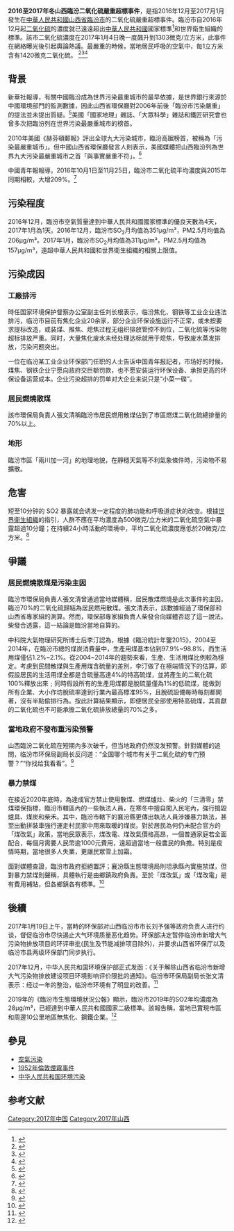 {{Expert needed|subject=环境保护|time=2021-02-25T16:12:58+00:00}}
'''2016至2017年冬山西臨汾二氧化硫嚴重超標事件'''，是指2016年12月至2017月1月發生在[[中華人民共和國|中華人民共和國]][[山西省|山西省]][[臨汾市|臨汾市]]的二氧化硫嚴重超標事件。臨汾市自2016年12月起[[二氧化硫|二氧化硫]]的濃度就已遠遠超出[[中華人民共和國|中華人民共和國]]國家標準<ref>{{cite web |author1=生態環境部 |title=環境空氣質量標準 |url=https://www.mee.gov.cn/ywgz/fgbz/bz/bzwb/dqhjbh/dqhjzlbz/201203/W020120410330232398521.pdf |website=生態環境部 |access-date=2021-02-24 |archive-date=2022-01-11 |archive-url=https://web.archive.org/web/20220111142955/https://www.mee.gov.cn/ywgz/fgbz/bz/bzwb/dqhjbh/dqhjzlbz/201203/W020120410330232398521.pdf }}</ref>和世界衛生組織的標準。該市二氧化硫濃度在2017年1月4日晚一度飆升到1303微克/立方米，此事件在網絡曝光後引起輿論熱議。最嚴重的時候，當地居民呼吸的空氣中，每1立方米含有1420微克二氧化硫。
<ref>{{cite web |author1=新华社 |title=红色预警下，为何临汾二氧化硫污染屡次“破千”？ |url=http://www.xinhuanet.com/2017-01/17/c_1120330971.htm |website=新華網 |accessdate=2021-02-24 |archive-date=2021-05-24 |archive-url=https://web.archive.org/web/20210524161646/http://www.xinhuanet.com//2017-01/17/c_1120330971.htm }}</ref><ref>{{cite web |author1=中国青年报 |title=山西临汾二氧化硫超标 官方：超7成污染来自散煤燃烧 |url=http://www.xinhuanet.com/local/2017-03/30/c_1120720852_2.htm |website=新華網 |accessdate=2021-02-24}}</ref><ref>{{cite web |author1=端傳媒編輯部 |title=山西臨汾回應二氧化硫爆表：七成来自居民燃用散煤 |url=https://theinitium.com/article/20170105-dailynews-Linyi-SO2/ |website=端傳媒 |accessdate=2021-02-24}}</ref>

== 背景 ==
新華社報導，有關中國臨汾成為世界污染最重城市的最早依據，是世界銀行來源於中國環境部門的監測數據，因此山西省環保廳對2006年前後「臨汾市污染嚴重」的提法並未提出質疑。<ref>{{cite web |author1=中央社 |title=臨汾污染世界第一 山西喊冤 |url=https://e-info.org.tw/node/58927 |website=環境資訊中心 |accessdate=2021-02-24}}</ref>美國「國家地理」雜誌、「大眾科學」雜誌和鐵匠研究會也曾多次把臨汾列在世界污染最嚴重城市的榜首。

2010年美國《赫芬頓郵報》評出全球九大污染城市，臨汾高踞榜首，被稱為「污染最嚴重城市」。但中國山西省環保廳發言人則表示，美國媒體把山西臨汾列為世界九大污染最嚴重城市之首「與事實嚴重不符」。<ref>{{cite web |author1=BBC中文 |title=山西：临汾被评世界污染之首严重失实 |url=https://www.bbc.com/zhongwen/trad/china/2010/09/100904_linfen_pollution_us |website=BBC中文}}</ref>

中國青年報報導，2016年10月1日至11月25日，臨汾市二氧化硫平均濃度與2015年同期相較，大增209%。<ref>{{cite web |author1=中央社 |title=山西臨汾空氣夠毒 二氧化硫濃度逾1千 |url=https://www.chinatimes.com/realtimenews/20170110005558-260409?chdtv |website=中時新聞網}}</ref>

== 污染程度 ==
2016年12月，臨汾市空氣質量達到中華人民共和國國家標準的優良天數為4天，2017年1月為1天。2016年12月，臨汾市SO<sub>2</sub>月均值為351μg/m³，PM2.5月均值為206μg/m³。2017年1月，臨汾市SO<sub>2</sub>月均值為311μg/m³，PM2.5月均值為157μg/m³，遠超中華人民共和國和世界衛生組織的相關上限值。

== 污染成因==
=== 工廠排污===
時任国家环境保护督察办公室副主任刘长根表示，临汾焦化、钢铁等工业企业违法排污，临汾市目前有焦化企业20余家，部分企业环保设施运行不正常，或未按要求提标改造，或装煤、推焦、熄焦过程无组织排放管控不到位，二氧化硫等污染物超标排放严重。同时，大量焦化废水未经处理达标就用于熄焦，导致废水蒸发排放，污染问题突出。

一位在临汾某工业企业环保部门任职的人士告诉中国青年报記者，市场好的时候，煤焦、钢铁企业宁愿向政府交巨额罚款，也不愿安装运行环保设备、承担更高的环保设备运营成本。企业污染超排的罚单对大企业来说只是“小菜一碟”。

=== 居民燃燒散煤===
該市環保局負責人張文清稱臨汾市居民燃用散煤佔到了市區燃煤二氧化硫總排量的70%以上。

=== 地形===
臨汾市區「兩川加一河」的地理地貌，在靜穩天氣等不利氣象條件時，污染物不易擴散。

== 危害 ==
短至10分钟的 SO2 暴露就会诱发一定程度的肺功能和呼吸道症状的改变。根據[[世界衞生組織|世界衞生組織]]的指引，人群不應在平均濃度為500微克/立方米的二氧化硫空氣中暴露超過10分鐘；在持續24小時活動的環境中，平均二氧化硫濃度應低於20微克/立方米。<ref>{{cite web |author1=世界卫生组织 |title=世界卫生组织 关于颗粒物、臭氧、二氧化氮和二氧化硫的 空气质量准则 |url=https://apps.who.int/iris/bitstream/handle/10665/69477/WHO_SDE_PHE_OEH_06.02_chi.pdf |website=WHO |access-date=2021-02-24 |archive-date=2022-01-19 |archive-url=https://web.archive.org/web/20220119140711/http://apps.who.int/iris/bitstream/handle/10665/69477/WHO_SDE_PHE_OEH_06.02_chi.pdf }}</ref>

== 爭議 ==
=== 居民燃燒散煤是污染主因===
臨汾市環保局負責人張文清曾通過當地媒體稱，居民散煤燃燒是此次事件的主因，臨汾70%的二氧化硫歸結為居民燃用散煤。張文清表示，該數據經過了環保部和山西省專家組的測算。然而，環保部專家組負責人柴發合向媒體否認了這一說法。柴發合透露，這一結論是臨汾當地自算的。

中科院大氣物理研究所博士后李汀認為，根據《臨汾統計年鑒2015》，2004至2014年，在臨汾市總的煤炭消費量中，生產用煤基本佔到97.9%~98.8%，而生活用煤僅佔1.2%~2.1%。從2004~2014年的趨勢來看，生產、生活用煤比例較為穩定。考慮到民間散煤與生產用煤含硫量的差別，李汀做了在極端情況下的估算，即假設居民的生活用煤全都是含硫量高達4%的特高硫煤，並將產生的二氧化硫100%釋放出來﹔同時假設所有的生產用煤都是脫硫量僅為1%的低硫煤，能做到所有企業、大小作坊脫硫率達到行業內最高標准95%，且脫硫設備每時每刻都開著，沒有半點偷排行為。按此計算結果顯示，即便居民全部使用特高硫煤，其貢獻的二氧化硫也不可能承擔二氧化硫排放總量的70%之多。

=== 當地政府不發布重污染預警===
山西臨汾二氧化硫在短期內多次破千，但当地政府仍然没发预警。針對媒體的追問，临汾市环保局副局长反问道：“全国哪个城市有关于二氧化硫的专门预警？”“你找给我看看”。<ref>{{cite web |author1=新京报 |title=媒体：山西临汾二氧化硫比PM2.5更需要预警 |url=http://star.news.sohu.com/20170114/n478689218.shtml |website=搜狐評論 |access-date=2021-02-24 |archive-date=2021-10-21 |archive-url=https://web.archive.org/web/20211021040955/http://star.news.sohu.com/20170114/n478689218.shtml }}</ref>

=== 暴力禁煤===
在接近2020年底時，為達成官方禁止使用散煤、燃煤爐灶、柴火的「三清零」禁煤環保指標，臨汾市轄區內的一些執法人員，在寒冬中擅自闖入民宅內，強行搗毀爐具、煤炭和柴禾。其中，臨汾市轄下的襄汾縣更傳出執法人員涉嫌暴力執法，甚至出動拼裝車強行運走村民家中用來取暖的煤炭。對於居民為何仍未配合官方的「煤改氣」政策，當地民眾表示，煤改電、煤改氣價格高昂，一個普通家庭若全面配合，每個月需要人民幣逾1000元費用，遠超過當地一般農民的負擔。特別是疫情時期，當地很多人失業，更讓民眾雪上加霜。

面對媒體查證，臨汾市政府拒絕置評；襄汾縣生態環境局則坦承縣內實施禁煤，但對暴力禁煤則聲稱，具體執行是由鄉鎮政府負責。至於「煤改氣」或「煤改電」是有費用補貼，但各鄉鎮各有標準。<ref>{{cite web |author1=中央社 |title=執行禁煤　山西臨汾強拆民宅煤爐寒冬難取暖 |url=https://money.udn.com/money/story/5603/5142123 |website=經濟日報 |access-date=2021-02-25 |archive-date=2021-01-24 |archive-url=https://web.archive.org/web/20210124031414/https://money.udn.com/money/story/5603/5142123 }}</ref>

== 後續 ==
2017年1月19日上午，當時的环保部对山西临汾市市长刘予强等政府负责人进行约谈，督促临汾市尽快遏止大气环境质量恶化趋势。环保部决定暂停临汾市新增大气污染物排放项目的环评审批(民生及节能减排项目除外)，并要求山西省环保厅以及临汾市县两级环保部门同步执行。

2017年12月，中华人民共和国环境保护部正式发函：《关于解除山西省临汾市新增大气污染物排放建设项目环境影响评价限批的通知》。临汾市环保局副局长张文清表示：经过一年的整治，临汾市环境有了明显的改善。<ref>{{cite web |author1=世界晋商网mp |title=好消息！环保部发函解除对临汾的“限批令”！ |url=https://www.sohu.com/a/213914007_395101 |website=搜狐}}</ref>

2019年的《臨汾市生態環境狀況公報》顯示，臨汾市2019年的SO2年均濃度為28μg/m³，已經達到中華人民共和國國家二級標準。該報告稱，當地已實現市區和周邊10公里地區無焦化、鋼鐵企業。<ref>{{cite web |author1=臨汾市生態環境局 |title=2019年臨汾市生態環境狀況公報 |url=http://sthjj.linfen.gov.cn/upload/files/2020/8/e3f8d57e35f67b9e.pdf |website=臨汾市人民政府 |accessdate=2021-02-24}}</ref>

== 參見 ==
*[[空氣污染|空氣污染]]
*[[1952年倫敦煙霧事件|1952年倫敦煙霧事件]]
*[[中华人民共和国环境污染|中华人民共和国环境污染]]

==参考文献==
{{reflist|30em}}

{{亞洲污染}}
[[Category:2017年中国|Category:2017年中国]]
[[Category:2017年山西|Category:2017年山西]]